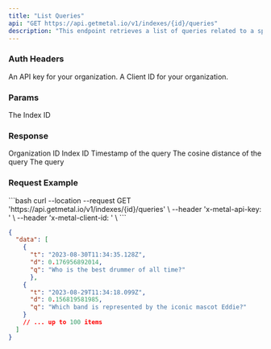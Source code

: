 ```yaml
---
title: "List Queries"
api: "GET https://api.getmetal.io/v1/indexes/{id}/queries"
description: "This endpoint retrieves a list of queries related to a specific index, sorted by time and limited to the last 100 queries."
---
```


### Auth Headers

<ParamField required header="x-metal-api-key" type="string">
  An API key for your organization.
</ParamField>

<ParamField required header="x-metal-client-id" type="string">
  A Client ID for your organization.
</ParamField>

### Params
<ParamField required path="id" type="string">
  The Index ID
</ParamField>


### Response
<ResponseField name="data" type="QueryData Array">
  <Expandable title="properties">
    <ResponseField name="m" type="object">
      <Expandable title="sub-properties">
        <ResponseField name="org" type="string">
          Organization ID
        </ResponseField>
        <ResponseField name="index" type="string">
          Index ID
        </ResponseField>
      </Expandable>
    </ResponseField>
    <ResponseField name="t" type="string">
      Timestamp of the query
    </ResponseField>
    <ResponseField name="d" type="number">
      The cosine distance of the query
    </ResponseField>
    <ResponseField name="q" type="string">
      The query
    </ResponseField>
  </Expandable>
</ResponseField>

### Request Example
<RequestExample>
```bash
curl --location --request GET 'https://api.getmetal.io/v1/indexes/{id}/queries' \
--header 'x-metal-api-key: <api-key>' \
--header 'x-metal-client-id: <client-id>' \
```
</RequestExample>

<ResponseExample>

```json
{
  "data": [
    {
      "t": "2023-08-30T11:34:35.128Z",
      "d": 0.176956892014,
      "q": "Who is the best drummer of all time?"
      },
    {
      "t": "2023-08-29T11:34:18.099Z",
      "d": 0.156819581985,
      "q": "Which band is represented by the iconic mascot Eddie?"
    }
    // ... up to 100 items
  ]
}
```
</ResponseExample>
